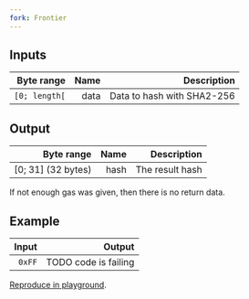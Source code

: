 ```yaml
---
fork: Frontier
---
```


## Inputs

| Byte range | Name | Description |
|-----------:|-----:|------------:|
| `[0; length[` | data | Data to hash with SHA2-256 |

## Output

| Byte range | Name | Description |
|-----------:|-----:|------------:|
| [0; 31] (32 bytes) | hash | The result hash |

 If not enough gas was given, then there is no return data.

## Example

| Input | Output |
|------:|-------:|
| `0xFF` | TODO code is failing |

[Reproduce in playground](/playground?unit=Wei&codeType=Mnemonic&code='wFirsWplaceqparameters%20in%20memorybFFjdata~0vMSTOREvvwDoqcallZSizeZ_1XSizeb1FX_2jaddressY4%200xFFFFFFFFjgasvSTATICCALLvvwPutqresulWalonVonqstackvPOPb20vMLOAD'~Y1j%2F%2F%20v%5Cnq%20thVj%20wb~0x_Offset~Zb20jretYvPUSHXjargsWt%20Ve%20%01VWXYZ_bjqvw~_).

